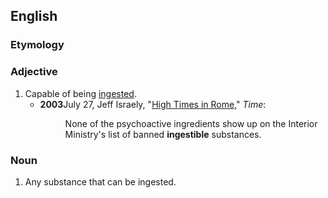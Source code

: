 ==English==

===Etymology===
{{suffix|en|ingest|ible}}

===Adjective===
{{en-adj}}

# Capable of being [[ingest]]ed.
#* '''2003'''July 27, Jeff Israely, "[https://web.archive.org/web/20080127041932/http://www.time.com/time/magazine/article/0,9171,471152,00.html High Times in Rome]," ''Time'':
#*: None of the psychoactive ingredients show up on the Interior Ministry's list of banned '''ingestible''' substances.

===Noun===
{{en-noun}}

# Any substance that can be ingested.